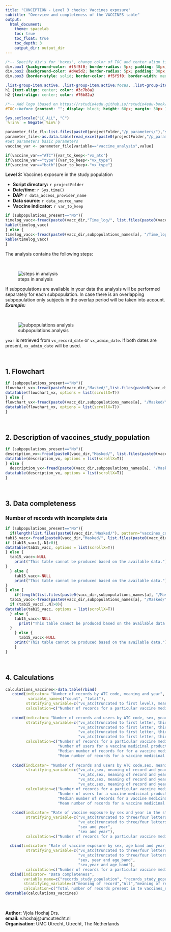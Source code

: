 ```yaml
---
title: "CONCEPTION - Level 3 checks: Vaccines exposure"
subtitle: "Overview and completeness of the VACCINES table"
output: 
  html_document:
    theme: spacelab
    toc: true
    toc_float: true
    toc_depth: 3
    output_dir: output_dir
---
```


```css
/*-- Specify div's for 'boxes', change color of TOC and center align titles: --*/
div.box1 {background-color: #f5f5f0; border-radius: 5px; padding: 30px; margin-right: 0px}
div.box2 {background-color: #d4e5d2; border-radius: 5px; padding: 30px; margin-right: 0px}
div.box3 {border-style: solid; border-color: #f5f5f0; border-width: medium; border-radius: 30px; padding: 5px; margin-right: 0px}

.list-group-item.active, .list-group-item.active:focus, .list-group-item.active:hover {background-color: #76b82a; border-color: #76b82a}
h1 {text-align: center; color: #3c7b8a}
h2 {text-align: center; color: #76b82a}

/*-- Add logo (based on https://rstudio4edu.github.io/rstudio4edu-book/rmd-fancy.html): --*/
#TOC::before {content: ""; display: block; height: 60px; margin: 30px 10px 30px; background-image: url("conception_logo.png"); background-size: contain; background-position: center center; background-repeat: no-repeat}
```

```r
Sys.setlocale("LC_ALL", "C")
`%!in%` = Negate(`%in%`)
```

```r
parameter_file_fl<-list.files(paste0(projectFolder,"/p_parameters/"),"study_parameters")
parameter_file<-as.data.table(read_excel(paste0(projectFolder,"/p_parameters/",parameter_file_fl),col_types = "text", sheet = "study_parameters"))
#Set parameters basic parameters
vaccine_var <- parameter_file[variable=="vaccine_analysis",value]
```

```r
if(vaccine_var=="ATC"){var_to_keep<-"vx_atc"}
if(vaccine_var=="type"){var_to_keep<-"vx_type"}
if(vaccine_var=="both"){var_to_keep<-"vx_type"}
```

<div class = 'box1'>

**Level 3:** Vaccines exposure in the study population      

 - **Script directory:** `r projectFolder`
 - **Date/time:** `r Sys.time()`
 - **DAP:** `r data_access_provider_name`
 - **Data source:** `r data_source_name`
 - **Vaccine indicator:** `r var_to_keep`

</div>

<div class = 'box2'>
```r
if (subpopulations_present=="No"){
timelog_vacc<-fread(paste0(vacc_dir,"Time_log/", list.files(paste0(vacc_dir,"Time_log/"),"time_vaccines.csv")))
kable(timelog_vacc)
} else {
timelog_vacc<-fread(paste0(vacc_dir,subpopulations_names[a], "/Time_log/","time_vaccines.csv"))
kable(timelog_vacc)
}
```

</div>

<div class = 'box1'>

The analysis contains the following steps:

<br>

![steps in analysis](images/vaccines_l3.png)

If subpopulations are available in your data the analysis will be performed separately for each subpopulation.
In case there is an overlapping subpopulation only subjects in the overlap period will be taken into account.
***Example:***

<br>

![subpopulations analysis](images/subpopulations.png)

`year` is retrieved from `vx_record_date` or `vx_admin_date`. If both dates are present, `vx_admin_date` will be used.

</div>

<br>

<div class = 'box3'>

## 1. Flowchart

```r
if (subpopulations_present=="No"){
flowchart_vx<-fread(paste0(vacc_dir,"Masked/",list.files(paste0(vacc_dir,"Masked/"), "vaccines_flowchart_masked.csv")))
datatable(flowchart_vx, options = list(scrollX=T))
} else {
flowchart_vx<-fread(paste0(vacc_dir,subpopulations_names[a], "/Masked/", list.files(paste0(vacc_dir,subpopulations_names[a], "/Masked/"),paste0(subpopulations_names[a],"_vaccines_flowchart_masked.csv"))))
datatable(flowchart_vx, options = list(scrollX=T))
}
```

</div>

<br>

<div class = 'box3'>

## 2. Description of vaccines_study_population

```r
if (subpopulations_present=="No"){
description_vx<-fread(paste0(vacc_dir,"Masked/", list.files(paste0(vacc_dir, "Masked/"),"vaccines_description_masked.csv")))
datatable(description_vx, options = list(scrollX=T))
} else {
  description_vx<-fread(paste0(vacc_dir,subpopulations_names[a], "/Masked/", list.files(paste0(med_dir,subpopulations_names[a], "/Masked/"),paste0(subpopulations_names[a],"_vaccines_description_masked.csv"))))
datatable(description_vx, options = list(scrollX=T))
}
```

</div>

<br>

<div class = 'box3'>

## 3. Data completeness

### Number of records with incomplete data

```r
if (subpopulations_present=="No"){
  if(length(list.files(paste0(vacc_dir,"Masked/"), pattern="vaccines_completeness_masked.csv"))>0){
tab15_vacc<-fread(paste0(vacc_dir,"Masked/", list.files(paste0(vacc_dir,"Masked/"), pattern="vaccines_completeness_masked.csv")))
if (tab15_vacc[,.N]>0){
datatable(tab15_vacc, options = list(scrollX=T))
} else {
  tab15_vacc<-NULL
    print("This table cannot be produced based on the available data.")
}
  } else {
    tab15_vacc<-NULL
    print("This table cannot be produced based on the available data.")
}
} else {
    if(length(list.files(paste0(vacc_dir,subpopulations_names[a], "/Masked/"), pattern="vaccines_completeness_masked.csv"))>0){
  tab15_vacc<-fread(paste0(vacc_dir,subpopulations_names[a], "/Masked/", list.files(paste0(vacc_dir,subpopulations_names[a], "/Masked/"), pattern="vaccines_completeness_masked.csv")))
  if (tab15_vacc[,.N]>0){
datatable(tab15_vacc, options = list(scrollX=T))
  } else {
    tab15_vacc<-NULL
      print("This table cannot be produced based on the available data.")
  }
    } else {
      tab15_vacc<-NULL
    print("This table cannot be produced based on the available data.")
    }
}
```

</div>

<br>

<div class = 'box3'>

## 4. Calculations


```r
calculations_vaccines<-data.table(rbind(
   cbind(indicator= "Number of records by ATC code, meaning and year",
          variable_name=c("count", "total"),
         stratifying_variable=c("vx_atc(truncated to first level), meaning of record and year", "vx_atc(truncated to first level), meaning of record and year"),
         calculation=c("Number of records for a particular vaccine medicinal group as defined by the first letter of the ATC code stratified by the meaning of the record and year", "Total number of records stratified by the meaning of the record and year")),
  
   cbind(indicator= "Number of records and users by ATC code, sex, year and meaning",           variable_name=c("no_records", "no_users", "median_records","mean_records"),
         stratifying_variable=c("vx_atc(truncated to first letter, third or fourth letter of the ATC code),sex, meaning of record and year",
                                "vx_atc(truncated to first letter, third or fourth letter of the ATC code),sex, meaning of record and year",
                                "vx_atc(truncated to first letter, third or fourth letter of the ATC code),sex, meaning of record and year",
                                "vx_atc(truncated to first letter, third or fourth letter of the ATC code),sex, meaning of record and year"),
         calculation=c("Number of records for a particular vaccine medicinal group as defined by the first, third or fourth letter of the ATC code stratified by sex, meaning of the record and year(if a vaccine medicinal product has an ATC code up to 3 letter then the atc_code_4 will show as N/A, same for ATC code up to one letter)",
                       "Number of users for a vaccine medicinal product with a particular ATC code as defined by the number of letters of the ATC code stratified by sex, meaning of the record and year", 
                       "Median number of records for for a vaccine medicinal product with a particular ATC code as defined by the number of letters of the ATC code stratified by sex, meaning of the record and year", 
                       "Mean number of records for a vaccine medicinal product with a particular ATC code as defined by the number of letters of the ATC code stratified by sex, meaning of the record and year")),
  
   cbind(indicator= "Number of records and users by ATC code,sex, meaning and year(atc code up to seven letters)",           variable_name=c("no_records", "no_users", "median_records","mean_records"),
         stratifying_variable=c("vx_atc,sex, meaning of record and year",
                                "vx_atc,sex, meaning of record and year",
                                "vx_atc,sex, meaning of record and year",
                                "vx_atc,sex, meaning of record and year"),
         calculation=c("Number of records for a particular vaccine medicinal group stratified by sex, meaning of the record and year", 
                       "Number of users for a vaccine medicinal product with a particular ATC code stratified by sex, meaning of the record and year", 
                       "Median number of records for a vaccine medicinal product stratified by sex, meaning of the record and year",
                       "Mean number of records for a vaccine medicinal product stratified by sex, meaning of the record and year")),
   
   cbind(indicator= "Rate of vaccine exposure by sex and year in the study population",           variable_name=c("no_records", "no_users","no_subjects","person_years"),
         stratifying_variable=c("vx_atc(truncated to three/four letters),sex and year",
                                "vx_atc(truncated to three/four letters),sex and year",
                                "sex and year",
                                "sex and year"),
         calculation=c("Number of records for a particular vaccine medicinal group in the study population by sex by year", "Number of users who are dispensed/prescribed a vaccine medicinal product stratified by sex in a particular year", "Number of subjects who are present(i.e. contribute to the person time) stratified by sex in a particular year", "Follow up time by year and sex")),
   
  cbind(indicator= "Rate of vaccine exposure by sex, age band and year)",           variable_name=c("no_records", "no_users","no_subjects","person_years"),
         stratifying_variable=c("vx_atc(truncated to three/four letters),sex, age_band and year",
                                "vx_atc(truncated to three/four letters),sex, age_band and year",
                                "sex, year and age_band",
                                "sex,year and age_band"),
         calculation=c("Number of records for a particular vaccine medicinal group in the study population by sex, year and age_band", "Number of users in the study population who are dispensed/prescribed a vaccine medicinal product by sex in a particular year and age_band", "Number of subjects in the study population who are present(i.e. contribute to the person time) by sex in a particular year and age_band", "Follow up time by sex, year and age_band")),
  cbind(indicator= "Data completeness", 
        variable_name=c("records_study_population", "records_study_population", "records_no_type", "records_no_type","records_no_dose","records_no_dose","records_no_manufacturer","records_no_manufacturer"),
        stratifying_variable=c("meaning of record","All","meaning of record","All","meaning of record","All","meaning of record","All"), 
        calculation=c("Total number of records present in te vaccines_study_population stratifed by meaning", "Total number of records present in te vaccines_study_population", "Number of records with missing vx_type when vx_atc is present stratified by meaning","Number of records with missing vx_type when vx_atc is present","Number of records with missing vx_dose when vx_atc is present stratified by meaning","Number of records with missing vx_dose when vx_atc is present","Number of records with missing vx_manufacturer when vx_atc is present stratified by meaning","Number of records with missing vx_manufacturer when vx_atc is present"))))
datatable(calculations_vaccines)
```

</div>

<br>

<div class = 'box2'>

**Author:** Vjola Hoxhaj Drs.   
**email:** v.hoxhaj@umcutrecht.nl   
**Organisation:** UMC Utrecht, Utrecht, The Netherlands   

</div>

